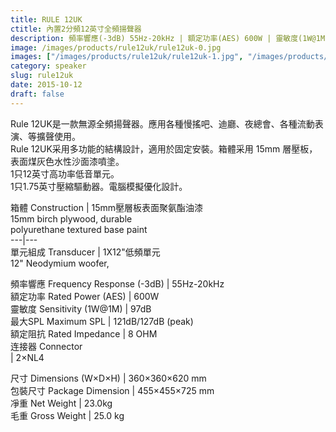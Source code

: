 ```yaml
---
title: RULE 12UK
ctitle: 內置2分頻12英寸全頻揚聲器
description: 頻率響應(-3dB) 55Hz-20kHz | 額定功率(AES) 600W | 靈敏度(1W@1M) 97dB | 最大SPL 121d8 (peak)
image: /images/products/rule12uk/rule12uk-0.jpg
images: ["/images/products/rule12uk/rule12uk-1.jpg", "/images/products/rule12uk/rule12uk-2.jpg", "/images/products/rule12uk/rule12uk-3.jpg", "/images/products/rule12uk/rule12uk-4.jpg"]
category: speaker
slug: rule12uk
date: 2015-10-12
draft: false
---
```


Rule 12UK是一款無源全頻揚聲器。應用各種慢搖吧、迪廳、夜總會、各種流動表演、等擴聲使用。  
Rule 12UK采用多功能的結構設計，適用於固定安裝。箱體采用 15mm 層壓板，表面煤灰色水性沙面漆噴塗。  
1只12英寸高功率低音單元。  
1只1.75英寸壓縮驅動器。電腦模擬優化設計。  
  
  
箱體 Construction  |  15mm壓層板表面聚氨酯油漆  
15mm birch plywood, durable  
polyurethane textured base paint  
---|---  
單元組成 Transducer  |  1X12"低頻單元  
12" Neodymium woofer,  
  
頻率響應 Frequency Response (-3dB)  |  55Hz-20kHz   
額定功率 Rated Power (AES)  |  600W   
靈敏度 Sensitivity (1W@1M)  |  97dB   
最大SPL Maximum SPL  |  121dB/127dB (peak)   
額定阻抗 Rated Impedance  |  8 OHM   
连接器 Connector  
|  2×NL4  
  
尺寸 Dimensions (W×D×H)  |  360×360×620 mm   
包裝尺寸 Package Dimension  |  455×455×725 mm   
凈重 Net Weight  |  23.0kg   
毛重 Gross Weight  |  25.0 kg   
  


